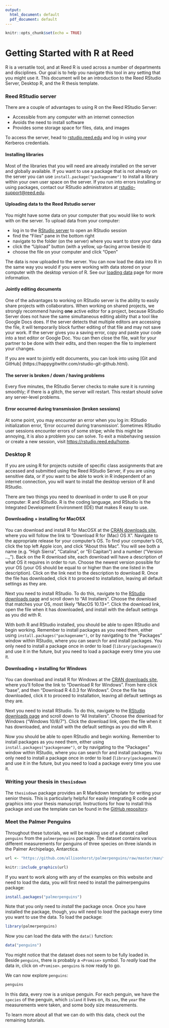 ```yaml
---
output:
  html_document: default
  pdf_document: default
---
```


```r
knitr::opts_chunk$set(echo = TRUE)
```

# Getting Started with R at Reed

R is a versatile tool, and at Reed R is used across a number of departments and disciplines. Our goal is to help you navigate this tool in any setting that you might use it. This document will be an introduction to the Reed RStudio Server, Desktop R, and the R thesis template. 

### Reed RStudio server

There are a couple of advantages to using R on the Reed RStudio Server:

- Accessible from any computer with an internet connection
- Avoids the need to install software
- Provides some storage space for files, data, and images

To access the server, head to [rstudio.reed.edu](https://rstudio.reed.edu) and log in using your Kerberos credentials.

#### Installing libraries

Most of the libraries that you will need are already installed on the server and globally available. If you want to use a package that is not already on the server you can use `install.package("packagename")` to install a library within your own user space on the server. If you run into errors installing or using packages, contact our RStudio administrators at [rstudio-support@reed.edu](mailto:rstudio-support@reed.edu).

#### Uploading data to the Reed Rstudio server

You might have some data on your computer that you would like to work with on the server. To upload data from your computer:

* log in to the [RStudio server](https://rstudio.reed.edu) to open an RStudio session
* find the "Files" pane in the bottom right
* navigate to the folder (on the server) where you want to store your data
* click the "Upload" button (with a yellow, up-facing arrow beside it)
* choose the file on your computer and click "Open"

The data is now uploaded to the server. You can now load the data into R in the same way you would if you were working with data stored on your computer with the desktop version of R. See our [loading data](LINK-HERE) page for more information.

#### Jointly editing documents

One of the advantages to working on RStudio server is the ability to easily share projects with collaborators. When working on shared projects, we strongly recommend having **one** active editor for a project, because RStudio Server does not have the same simultaneous editing ability that a tool like Google Docs does. If the server detects that multiple editors are accessing the file, it will temporarily block further editing of that file and may not save your work. If the server gives you a saving error, copy and paste your code into a text editor or Google Doc. You can then close the file, wait for your partner to be done with their edits, and then reopen the file to implement your changes.

If you are want to jointly edit documents, you can look into using [Git and GitHub] (https://happygitwithr.com/rstudio-git-github.html).

#### The server is broken / down / having problems

Every five minutes, the RStudio Server checks to make sure it is running smoothly; if there is a glitch, the server will restart. This restart should solve any server-level problems.

#### Error occurred during transmission (broken sessions)

At some point, you may encounter an error when you log in: RStudio initialization error, ‘Error occurred during transmission’. Sometimes RStudio user sessions encounter errors of some stripe; while this might be annoying, it is also a problem you can solve. To exit a misbehaving session or create a new session, visit [https://rstudio.reed.edu/home](https://rstudio.reed.edu/home).

### Desktop R

If you are using R for projects outside of specific class assignments that are accessed and submitted using the Reed RStudio Server, if you are using sensitive data, or if you want to be able to work in R independent of an internet connection, you will want to install the desktop version of R and RStudio.

There are two things you need to download in order to use R on your computer: R and RStudio. R is the coding language, and RStudio is the Integrated Development Environment (IDE) that makes R easy to use.

#### Downloading + installing for MacOSX

You can download and install R for MacOSX at the [CRAN downloads site](https://cran.r-project.org/), where you will follow the link to "Download R for (Mac) OS X". Navigate to the appropriate release for your computer's OS. To find your computer's OS, click the top left Apple icon, and click "About this Mac". You will see both a name (e.g. "High Sierra", "Catalina", or "El Capitan") and a number ("Version __.__._"). Back on the R download site, each download will have a description of what OS it requires in order to run. Choose the newest version possible for your OS (your OS should be equal to or higher than the one listed in the description). Click on the link next to the description to download R. Once the file has downloaded, click it to proceed to installation, leaving all default settings as they are.

Next you need to install RStudio. To do this, navigate to the [RStudio downloads page](https://rstudio.com/products/rstudio/download/) and scroll down to "All Installers". Choose the download that matches your OS, most likely "MacOS 10.13+". Click the download link, open the file when it has downloaded, and install with the default settings as you did with R.

With both R and RStudio installed, you should be able to open RStudio and begin working. Remember to install packages as you need them, either using `install.packages("packagename")`, or by navigating to the "Packages" window within RStudio, where you can search for and install packages. You only need to install a package once in order to load (`library(packagename)`) and use it in the future, but you need to load a package every time you use it.

#### Downloading + installing for Windows

You can download and install R for Windows at the [CRAN downloads site](https://cran.r-project.org/), where you'll follow the link to "Download R for Windows". From here click "base", and then "Download R 4.0.3 for Windows". Once the file has downloaded, click it to proceed to installation, leaving all default settings as they are.

Next you need to install RStudio. To do this, navigate to the [RStudio downloads page](https://rstudio.com/products/rstudio/download/) and scroll down to "All Installers". Choose the download for Windows ("Windows 10/8/7"). Click the download link, open the file when it has downloaded, and install with the default settings as you did with R. 

Now you should be able to open RStudio and begin working. Remember to install packages as you need them, either using `install.packages("packagename")`, or by navigating to the "Packages" window within RStudio, where you can search for and install packages. You only need to install a package once in order to load (`library(packagename)`) and use it in the future, but you need to load a package every time you use it.

### Writing your thesis in `thesisdown`

The `thesisdown` package provides an R Markdown template for writing your senior thesis. This is particularly helpful for easily integrating R code and graphics into your thesis manuscript. Instructions for how to install this package and use the template can be found in the [GitHub repository](https://github.com/ismayc/thesisdown).

### Meet the Palmer Penguins

Throughout these tutorials, we will be making use of a dataset called `penguins` from the `palmerpenguins` package. The dataset contains various different measurements for penguins of three species on three islands in the Palmer Archipelago, Antarctica.

```r
url <- "https://github.com/allisonhorst/palmerpenguins/raw/master/man/figures/lter_penguins.png"

knitr::include_graphics(url)
```

If you want to work along with any of the examples on this website and need to load the data, you will first need to install the palmerpenguins package:

```r
install.packages("palmerpenguins")
```

Note that you only need to _install_ the package once. Once you have installed the package, though, you will need to _load_ the package every time you want to use the data. To load the package:

```r
library(palmerpenguins)
```

Now you can load the data with the `data()` function:

```r
data("penguins")
```

You might notice that the dataset does not seem to be fully loaded in. Beside `penguins`, there is probably a `<Promise>` symbol. To _really_ load the data in, click on `<Promise>`. `penguins` is now ready to go.

We can now explore `penguins`:

```r
penguins
```

In this data, every row is a unique penguin. For each penguin, we have the `species` of the penguin, which `island` it lives on, its `sex`, the `year` the measurements were taken, and some body size measurements.

To learn more about all that we can do with this data, check out the remaining tutorials.
